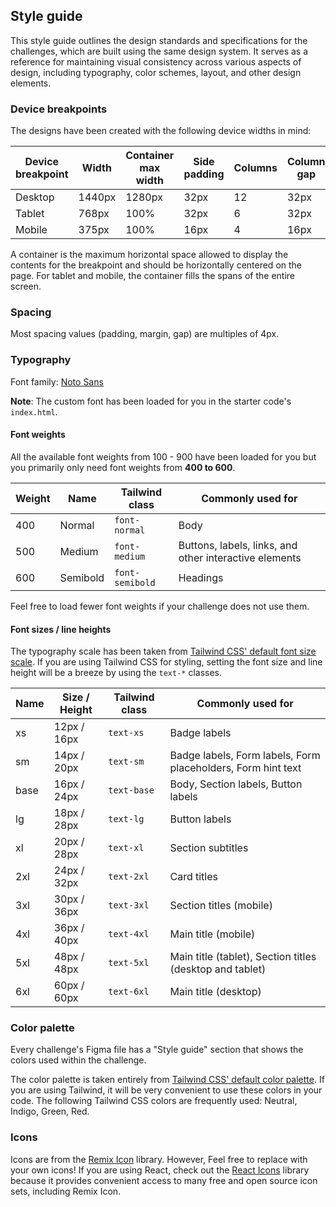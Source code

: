 ## Style guide

This style guide outlines the design standards and specifications for the challenges, which are built using the same design system. It serves as a reference for maintaining visual consistency across various aspects of design, including typography, color schemes, layout, and other design elements.

### Device breakpoints

The designs have been created with the following device widths in mind:

| Device breakpoint | Width | Container max width | Side padding | Columns | Column gap |
| --- | --- | --- | --- | --- | --- |
| Desktop | 1440px | 1280px | 32px | 12 | 32px |
| Tablet | 768px | 100% | 32px | 6 | 32px |
| Mobile | 375px | 100% | 16px | 4 | 16px |

A container is the maximum horizontal space allowed to display the contents for the breakpoint and should be horizontally centered on the page. For tablet and mobile, the container fills the spans of the entire screen.

### Spacing

Most spacing values (padding, margin, gap) are multiples of 4px.

### Typography

Font family: [Noto Sans](https://fonts.google.com/noto/specimen/Noto+Sans)

**Note**: The custom font has been loaded for you in the starter code's `index.html`.

#### Font weights

All the available font weights from 100 - 900 have been loaded for you but you primarily only need font weights from **400 to 600**.

| Weight | Name | Tailwind class | Commonly used for |
| --- | --- | --- | --- |
| 400 | Normal | `font-normal` | Body |
| 500 | Medium | `font-medium` | Buttons, labels, links, and other interactive elements |
| 600 | Semibold | `font-semibold` | Headings |

Feel free to load fewer font weights if your challenge does not use them.

#### Font sizes / line heights

The typography scale has been taken from [Tailwind CSS' default font size scale](https://tailwindcss.com/docs/font-size). If you are using Tailwind CSS for styling, setting the font size and line height will be a breeze by using the `text-*` classes.

| Name | Size / Height | Tailwind class | Commonly used for |
| --- | --- | --- | --- |
| xs | 12px / 16px | `text-xs` | Badge labels |
| sm | 14px / 20px | `text-sm` | Badge labels, Form labels, Form placeholders, Form hint text |
| base | 16px / 24px | `text-base` | Body, Section labels, Button labels |
| lg | 18px / 28px | `text-lg` | Button labels |
| xl | 20px / 28px | `text-xl` | Section subtitles |
| 2xl | 24px / 32px | `text-2xl` | Card titles |
| 3xl | 30px / 36px | `text-3xl` | Section titles (mobile) |
| 4xl | 36px / 40px | `text-4xl` | Main title (mobile) |
| 5xl | 48px / 48px | `text-5xl` | Main title (tablet), Section titles (desktop and tablet) |
| 6xl | 60px / 60px | `text-6xl` | Main title (desktop) |

### Color palette

Every challenge's Figma file has a "Style guide" section that shows the colors used within the challenge.

The color palette is taken entirely from [Tailwind CSS' default color palette](https://tailwindcss.com/docs/customizing-colors). If you are using Tailwind, it will be very convenient to use these colors in your code. The following Tailwind CSS colors are frequently used: Neutral, Indigo, Green, Red.

### Icons

Icons are from the [Remix Icon](https://remixicon.com/) library. However, Feel free to replace with your own icons! If you are using React, check out the [React Icons](https://react-icons.github.io/react-icons/) library because it provides convenient access to many free and open source icon sets, including Remix Icon.
